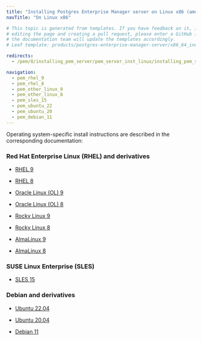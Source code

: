 ```yaml
---
title: "Installing Postgres Enterprise Manager server on Linux x86 (amd64)"
navTitle: "On Linux x86"

# This topic is generated from templates. If you have feedback on it, instead of
# editing the page and creating a pull request, please enter a GitHub issue and
# the documentation team will update the templates accordingly.
# Leaf template: products/postgres-enterprise-manager-server/x86_64_index.njk

redirects:
  - /pem/8/installing_pem_server/pem_server_inst_linux/installing_pem_server_using_edb_repository/x86_amd64/

navigation:
  - pem_rhel_9
  - pem_rhel_8
  - pem_other_linux_9
  - pem_other_linux_8
  - pem_sles_15
  - pem_ubuntu_22
  - pem_ubuntu_20
  - pem_debian_11
---
```


Operating system-specific install instructions are described in the corresponding documentation:

### Red Hat Enterprise Linux (RHEL) and derivatives

- [RHEL 9](pem_rhel_9)

- [RHEL 8](pem_rhel_8)

- [Oracle Linux (OL) 9](pem_rhel_9)

- [Oracle Linux (OL) 8](pem_rhel_8)

- [Rocky Linux 9](pem_other_linux_9)

- [Rocky Linux 8](pem_other_linux_8)

- [AlmaLinux 9](pem_other_linux_9)

- [AlmaLinux 8](pem_other_linux_8)

### SUSE Linux Enterprise (SLES)

- [SLES 15](pem_sles_15)

### Debian and derivatives

- [Ubuntu 22.04](pem_ubuntu_22)

- [Ubuntu 20.04](pem_ubuntu_20)

- [Debian 11](pem_debian_11)
